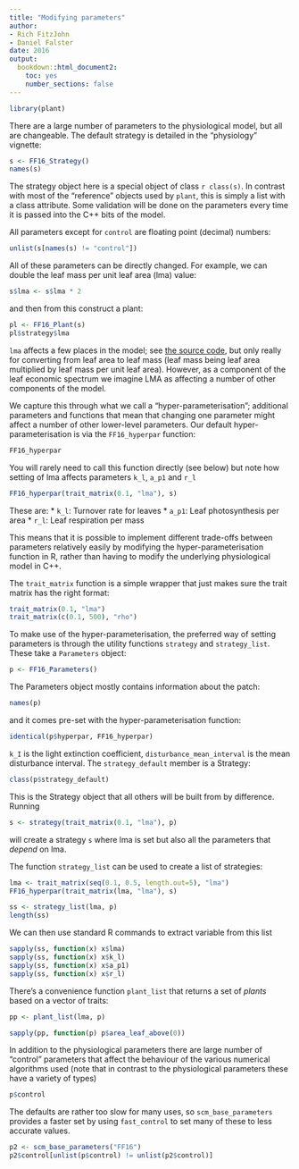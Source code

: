 ```yaml
---
title: "Modifying parameters"
author: 
- Rich FitzJohn
- Daniel Falster
date: 2016
output:
  bookdown::html_document2:
    toc: yes
    number_sections: false
---
```


``` r
library(plant)
```

There are a large number of parameters to the physiological model,
but all are changeable.  The default strategy is detailed in the
"physiology" vignette:
``` r
s <- FF16_Strategy()
names(s)
```

The strategy object here is a special object of class `r class(s)`.
In contrast with most of the "reference" objects used by `plant`,
this is simply a list with a class attribute.  Some validation will
be done on the parameters every time it is passed into the C++ bits
of the model.

All parameters except for `control` are floating point (decimal)
numbers:
``` r
unlist(s[names(s) != "control"])
```

All of these parameters can be directly changed.  For example, we
can double the leaf mass per unit leaf area (lma) value:
``` r
s$lma <- s$lma * 2
```

and then from this construct a plant:
``` r
pl <- FF16_Plant(s)
pl$strategy$lma
```

`lma` affects a few places in the model; see [the source
code](https://github.com/traitecoevo/plant/blob/master/src/ff16_strategy.cpp),
but only really for converting from leaf area to leaf mass (leaf
mass being leaf area multiplied by leaf mass per unit leaf area).
However, as a component of the leaf economic spectrum we imagine
LMA as affecting a number of other components of the model.

We capture this through what we call a "hyper-parameterisation";
additional parameters and functions that mean that changing one
parameter might affect a number of other lower-level parameters.
Our default hyper-parameterisation is via the
`FF16_hyperpar` function:
``` r
FF16_hyperpar
```

You will rarely need to call this function directly (see below) but
note how setting of lma affects parameters `k_l`, `a_p1` and `r_l`
``` r
FF16_hyperpar(trait_matrix(0.1, "lma"), s)
```

These are:
  * `k_l`: Turnover rate for leaves
  * `a_p1`: Leaf photosynthesis per area
  * `r_l`: Leaf respiration per mass

This means that it is possible to implement different trade-offs
between parameters relatively easily by modifying the
hyper-parameterisation function in R, rather than having to modify
the underlying physiological model in C++.

The `trait_matrix` function is a simple wrapper that just makes
sure the trait matrix has the right format:
``` r
trait_matrix(0.1, "lma")
trait_matrix(c(0.1, 500), "rho")
```

To make use of the hyper-parameterisation, the preferred way of
setting parameters is through the utility functions `strategy` and
`strategy_list`.  These take a `Parameters` object:
``` r
p <- FF16_Parameters()
```

The Parameters object mostly contains information about the patch:
``` r
names(p)
```

and it comes pre-set with the hyper-parameterisation function:
``` r
identical(p$hyperpar, FF16_hyperpar)
```

`k_I` is the light extinction coefficient,
`disturbance_mean_interval` is the mean disturbance interval.  The
`strategy_default` member is a Strategy:
``` r
class(p$strategy_default)
```

This is the Strategy object that all others will be built from by
difference.  Running
``` r
s <- strategy(trait_matrix(0.1, "lma"), p)
```

will create a strategy `s` where lma is set but also all the
parameters that *depend* on lma.

The function `strategy_list` can be used to create a list of
strategies:
``` r
lma <- trait_matrix(seq(0.1, 0.5, length.out=5), "lma")
FF16_hyperpar(trait_matrix(lma, "lma"), s)

ss <- strategy_list(lma, p)
length(ss)
```

We can then use standard R commands to extract variable from this list
``` r
sapply(ss, function(x) x$lma)
sapply(ss, function(x) x$k_l)
sapply(ss, function(x) x$a_p1)
sapply(ss, function(x) x$r_l)
```

There's a convenience function `plant_list` that returns a set of
*plants* based on a vector of traits:
``` r
pp <- plant_list(lma, p)

sapply(pp, function(p) p$area_leaf_above(0))
```

In addition to the physiological parameters there are large number
of "control" parameters that affect the behaviour of the various
numerical algorithms used (note that in contrast to the
physiological parameters these have a variety of types)
``` r
p$control
```

The defaults are rather too slow for many uses, so
`scm_base_parameters` provides a faster set by using `fast_control`
to set many of these to less accurate values.

``` r
p2 <- scm_base_parameters("FF16")
p2$control[unlist(p$control) != unlist(p2$control)]
```
